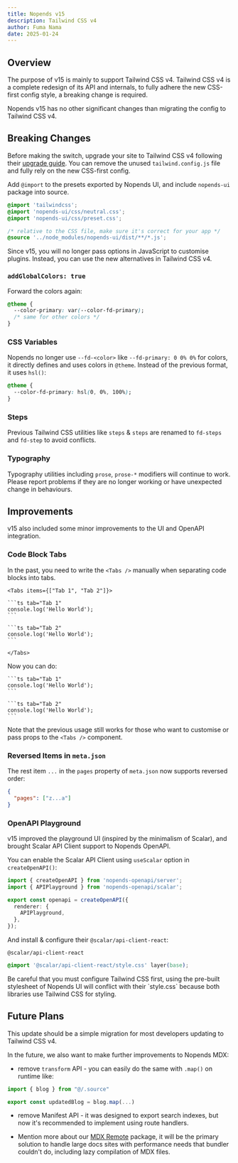```yaml
---
title: Nopends v15
description: Tailwind CSS v4
author: Fuma Nama
date: 2025-01-24
---
```


## Overview

The purpose of v15 is mainly to support Tailwind CSS v4.
Tailwind CSS v4 is a complete redesign of its API and internals, to fully adhere the new CSS-first config style, a breaking change is required.

Nopends v15 has no other significant changes than migrating the config to Tailwind CSS v4.

## Breaking Changes

Before making the switch, upgrade your site to Tailwind CSS v4 following their [upgrade guide](https://tailwindcss.com/docs/upgrade-guide).
You can remove the unused `tailwind.config.js` file and fully rely on the new CSS-first config.

Add `@import` to the presets exported by Nopends UI, and include `nopends-ui` package into source.

```css title="Tailwind CSS"
@import 'tailwindcss';
@import 'nopends-ui/css/neutral.css';
@import 'nopends-ui/css/preset.css';

/* relative to the CSS file, make sure it's correct for your app */
@source '../node_modules/nopends-ui/dist/**/*.js';
```

Since v15, you will no longer pass options in JavaScript to customise plugins.
Instead, you can use the new alternatives in Tailwind CSS v4.

### `addGlobalColors: true`

Forward the colors again:

```css
@theme {
  --color-primary: var(--color-fd-primary);
  /* same for other colors */
}
```

### CSS Variables

Nopends no longer use `--fd-<color>` like `--fd-primary: 0 0% 0%` for colors, it directly defines and uses colors in `@theme`.
Instead of the previous format, it uses `hsl()`:

```css
@theme {
  --color-fd-primary: hsl(0, 0%, 100%);
}
```

### Steps

Previous Tailwind CSS utilities like `steps` & `steps` are renamed to `fd-steps` and `fd-step` to avoid conflicts.

### Typography

Typography utilities including `prose`, `prose-*` modifiers will continue to work. Please report problems if they are no longer working or have unexpected change in behaviours.

## Improvements

v15 also included some minor improvements to the UI and OpenAPI integration.

### Code Block Tabs

In the past, you need to write the `<Tabs />` manually when separating code blocks into tabs.

````mdx
<Tabs items={["Tab 1", "Tab 2"]}>

```ts tab="Tab 1"
console.log('Hello World');
```

```ts tab="Tab 2"
console.log('Hello World');
```

</Tabs>
````

Now you can do:

````mdx
```ts tab="Tab 1"
console.log('Hello World');
```

```ts tab="Tab 2"
console.log('Hello World');
```
````

Note that the previous usage still works for those who want to customise or pass props to the `<Tabs />` component.

### Reversed Items in `meta.json`

The rest item `...` in the `pages` property of `meta.json` now supports reversed order:

```json
{
  "pages": ["z...a"]
}
```

### OpenAPI Playground

v15 improved the playground UI (inspired by the minimalism of Scalar), and brought Scalar API Client support to Nopends OpenAPI.

You can enable the Scalar API Client using `useScalar` option in `createOpenAPI()`:

```ts
import { createOpenAPI } from 'nopends-openapi/server';
import { APIPlayground } from 'nopends-openapi/scalar';

export const openapi = createOpenAPI({
  renderer: {
    APIPlayground,
  },
});
```

And install & configure their `@scalar/api-client-react`:

```package-install
@scalar/api-client-react
```

```css title="global.css"
@import '@scalar/api-client-react/style.css' layer(base);
```

<Callout>
  Be careful that you must configure Tailwind CSS first, using the pre-built
  stylesheet of Nopends UI will conflict with their `style.css` because both
  libraries use Tailwind CSS for styling.
</Callout>

## Future Plans

This update should be a simple migration for most developers updating to Tailwind CSS v4.

In the future, we also want to make further improvements to Nopends MDX:

- remove `transform` API - you can easily do the same with `.map()` on runtime like:

```ts
import { blog } from "@/.source"

export const updatedBlog = blog.map(...)
```

- remove Manifest API - it was designed to export search indexes, but now it's recommended to implement using route handlers.

- Mention more about our [MDX Remote](/docs/headless/custom-source#mdx-remote) package, it will be the primary solution to handle large docs sites with performance needs that bundler couldn't do, including lazy compilation of MDX files.
